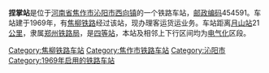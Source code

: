 {{noteTA
|1=zh-cn:始发车次; zh-hk:列車班次;
|2=zh-cn:车次; zh-hk:班次;
}}
{{Infobox China railway station
|车站名称 = 捏掌站
|图片 = 
|车站名称拼音 = 
|车站地址 = [[河南省|河南省]][[焦作市|焦作市]][[沁阳市|沁阳市]]
|归属 = [[郑州铁路局|郑州铁路局]]
|车站等级 = [[四等站_(中铁)|四等站]]
|线路 = [[焦柳铁路|焦柳铁路]]
}}
'''捏掌站'''是位于[[河南省|河南省]][[焦作市|焦作市]][[沁阳市|沁阳市]][[西向镇|西向镇]]的一个铁路车站，[[邮政编码|邮政编码]]454591。车站建于1969年，有[[焦柳铁路|焦柳铁路]]经过该站，现办理客运货运业务。车站距离[[月山站|月山站]]21[[公里|公里]]，隶属[[郑州铁路局|郑州铁路局]]，是[[四等站_(中铁)|四等站]]，本站及相邻上下行区间均为[[电气化|电气化]]区段。

{{start rail box}}
{{s-inop|[[沁阳站|沁阳站]]}}
{{s-line|[[焦柳铁路|焦柳铁路]]}}
{{s-inop|[[沁河北站|沁河北站]]}}
{{end box}}
{{焦柳铁路}}
{{铁路车站小作品}}
{{河南小作品}}

[[Category:焦柳铁路车站|Category:焦柳铁路车站]]
[[Category:焦作市铁路车站|Category:焦作市铁路车站]]
[[Category:沁阳市|Category:沁阳市]]
[[Category:1969年启用的铁路车站|Category:1969年启用的铁路车站]]